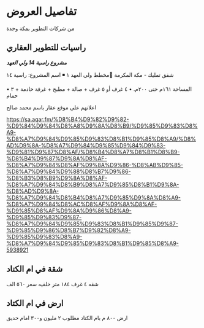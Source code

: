 # تفاصيل العروض

من شركات التطوير بمكة وجدة


## راسيات للتطوير العقاري

***مشروع راسية 14 ولي العهد***

 شقق تمليك - مكة المكرمة 
📍مخطط ولي العهد ١ 
◾️ اسم المشروع: راسية ١٤

• المساحة ١٦١م حتى ٢٠٠م.
• ٤ غرف أو ٥ غرف + صالة + مطبخ + غرفة خادمة + ٣ حمام

اعلانهم على موقع عقار باسم محمد صالح

https://sa.aqar.fm/%D8%B4%D9%82%D9%82-%D9%84%D9%84%D8%A8%D9%8A%D8%B9/%D9%85%D9%83%D8%A9-%D8%A7%D9%84%D9%85%D9%83%D8%B1%D9%85%D8%A9/%D8%AD%D9%8A-%D8%A7%D9%84%D9%85%D9%84%D9%83-%D9%81%D9%87%D8%AF/%D8%B4%D8%A7%D8%B1%D8%B9-%D8%B4%D9%87%D9%8A%D8%AF-%D8%A7%D9%84%D8%AF%D9%8A%D9%86-%D8%AB%D9%85-%D8%A7%D9%84%D9%88%D8%B7%D9%86-%D8%B3%D8%B9%D9%8A%D8%AF-%D8%A7%D9%84%D8%B9%D8%A7%D9%85%D8%B1%D9%8A-%D8%AD%D9%8A-%D8%A7%D9%84%D8%B4%D8%A7%D9%85%D9%8A%D8%A9-%D8%A7%D9%84%D8%AC%D8%AF%D9%8A%D8%AF-%D9%85%D8%AF%D9%8A%D9%86%D8%A9-%D9%85%D9%83%D9%87-%D8%A7%D9%84%D9%85%D9%83%D8%B1%D9%85%D9%87-%D9%85%D9%86%D8%B7%D9%82%D8%A9-%D9%85%D9%83%D8%A9-%D8%A7%D9%84%D9%85%D9%83%D8%B1%D9%85%D8%A9-5938921

## شقة في ام الكتاد

شقه ٤ غرف ١٨٤ متر خلفيه
سعر ٥٦٠ الف

## ارض في ام الكتاد

ارض ٨٠٠ م بام الكتاد 
مطلوب ٢ مليون و٣٠٠
امام حديق


